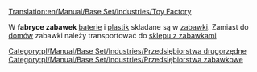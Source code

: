 [[Translation:en/Manual/Base Set/Industries/Toy Factory]]

{{pl/Manual/Base Set/Industries/Przedsiębiorstwa|image=en/Manual/Base Set/ToyFactory.png
|name=Fabryka zabawek
|climates=[[pl/Manual/Klimat]]
|accepts=[[pl/Manual/Base Set/Cargos/Plastik|Plastik]], [[pl/Manual/Base Set/Cargos/Baterie|Baterie]]
|produces=[[pl/Manual/Base Set/Cargos/Zabawki|Zabawki]]
}}

W '''fabryce zabawek''' [[pl/Manual/Base Set/Cargos/Baterie|baterie]] i [[pl/Manual/Base Set/Cargos/Plastik|plastik]] składane są w [[pl/Manual/Base Set/Cargos/Zabawki|zabawki]]. Zamiast do [[pl/Archive/Unmapped/Domy|domów]] zabawki należy transportować do [[pl/Manual/Base Set/Industries/Sklep z zabawkami|sklepu z zabawkami]]

{{pl/Manual/Navbox Industries}}

[[Category:pl/Manual/Base Set/Industries/Przedsiębiorstwa drugorzędne]]
[[Category:pl/Manual/Base Set/Industries/Przedsiębiorstwa zabawkowe]]